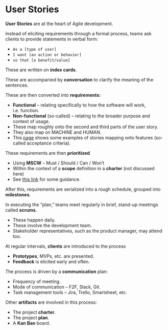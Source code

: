 # User Stories

**User Stories** are at the heart of Agile development.

Instead of eliciting requirements through a formal process, teams ask clients to provide statements in verbal form:

- `As a [type of user]`
- `I want [an action or behavior]`
- `so that [a benefit/value]`

These are written on **index cards**.

These are accompanied by **conversation** to clarify the meaning of the sentences.

These are then converted into **requirements:**

- **Functional** &ndash; relating specifically to how the software will work, i.e. function.
- **Non-functional** (so-called) &ndash; relating to the broader purpose and context of usage.
- These map roughly onto the second and third parts of the user story.
- They also map on MACHINE and HUMAN.
- This [page](https://cuitandokter.com/) shows some examples of stories mapping onto features (so-called acceptance criteria).

These requirements are then **prioritized**

- Using **MSCW** &ndash; Must / Should / Can / Won't
- Within the context of a **scope** definition in a **charter** (not discussed here)
- See [this link](https://paper-leaf.com/insights/prioritize-user-stories/) for some guidance.

After this, requirements are serialized into a rough schedule, grouped into **milestones**.

In executing the "plan," teams meet regularly in brief, stand-up meetings called **scrums**.

- These happen daily.
- These involve the development team.
- Stakeholder representatives, such as the product manager, may attend too.

At regular intervals, **clients** are introduced to the process

- **Prototypes**, MVPs, etc. are presented.
- **Feedback** is elicited early and often.

The process is driven by a **communication** plan:

- Frequency of meeting.
- Mode of communication &ndash; F2F, Slack, Git.
- Task management tools &ndash; Jira, Trello, Smartsheet, etc.

Other **artifacts** are involved in this process:

- The project **charter**.
- The project **plan**.
- A **Kan Ban** board.
